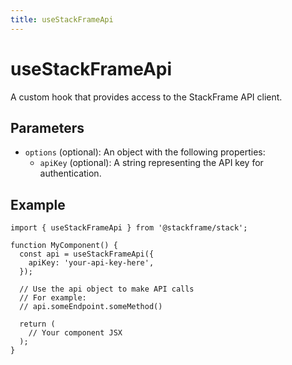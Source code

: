 ```yaml
---
title: useStackFrameApi
---
```


# useStackFrameApi

A custom hook that provides access to the StackFrame API client.

## Parameters

- `options` (optional): An object with the following properties:
  - `apiKey` (optional): A string representing the API key for authentication.

## Example

```tsx
import { useStackFrameApi } from '@stackframe/stack';

function MyComponent() {
  const api = useStackFrameApi({
    apiKey: 'your-api-key-here',
  });

  // Use the api object to make API calls
  // For example:
  // api.someEndpoint.someMethod()

  return (
    // Your component JSX
  );
}
```